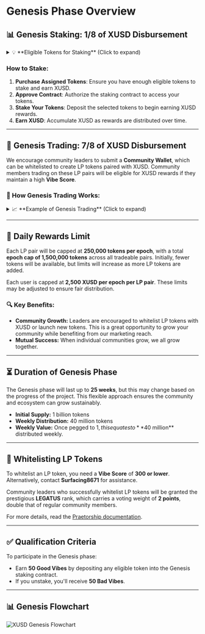 # Genesis Phase Overview

## 📊 Genesis Staking: 1/8 of XUSD Disbursement

<details>
  <summary>💡 **Eligible Tokens for Staking** (Click to expand)</summary>

### Eligible Tokens for Staking:
- **PLS**
- **PLSX**
- **INC**
- **eHEX**
- **pHEX**
- **pDAI**
- **Atropa**
- **1SWAP**
- **LOVE.IO**
- **BFF**
- **AFFECTION™**
- **NBA™**
- **Teddybear㉾**
- **A1A**
- **Finvesta**
- **FKO**
- **FRENS**
- **DEX**
- **LEMON**
- **SIMP**

</details>

### How to Stake:
1. **Purchase Assigned Tokens**: Ensure you have enough eligible tokens to stake and earn XUSD.
2. **Approve Contract**: Authorize the staking contract to access your tokens.
3. **Stake Your Tokens**: Deposit the selected tokens to begin earning XUSD rewards.
4. **Earn XUSD**: Accumulate XUSD as rewards are distributed over time.

---

## 🔄 Genesis Trading: 7/8 of XUSD Disbursement

We encourage community leaders to submit a **Community Wallet**, which can be whitelisted to create LP tokens paired with XUSD. Community members trading on these LP pairs will be eligible for XUSD rewards if they maintain a high **Vibe Score**.

### 📜 How Genesis Trading Works:

<details>
  <summary>📈 **Example of Genesis Trading** (Click to expand)</summary>

**Example:**  
If XUSD is paired with **SIMP**, any trades between XUSD and SIMP using that LP token will be eligible for rewards. To qualify, you need a **Vibe Score** of **450** or lower. Here are the rules:
- The **lower your Vibe Score**, the higher your reward potential.
- **Buying XUSD** yields more rewards, while **selling** results in fewer rewards.
- The **trade size** also factors into the reward calculation.

</details>

---

## 🎯 Daily Rewards Limit

Each LP pair will be capped at **250,000 tokens per epoch**, with a total **epoch cap of 1,500,000 tokens** across all tradeable pairs. Initially, fewer tokens will be available, but limits will increase as more LP tokens are added.

Each user is capped at **2,500 XUSD per epoch per LP pair**. These limits may be adjusted to ensure fair distribution.

### 🔍 Key Benefits:
- **Community Growth:** Leaders are encouraged to whitelist LP tokens with XUSD or launch new tokens. This is a great opportunity to grow your community while benefiting from our marketing reach.
- **Mutual Success:** When individual communities grow, we all grow together.

---

## ⏳ Duration of Genesis Phase

The Genesis phase will last up to **25 weeks**, but this may change based on the progress of the project. This flexible approach ensures the community and ecosystem can grow sustainably.

- **Initial Supply:** 1 billion tokens
- **Weekly Distribution:** 40 million tokens
- **Weekly Value:** Once pegged to $1, this equates to **$40 million** distributed weekly.

---

## 💼 Whitelisting LP Tokens

To whitelist an LP token, you need a **Vibe Score** of **300 or lower**. Alternatively, contact **Surfacing8671** for assistance.

Community leaders who successfully whitelist LP tokens will be granted the prestigious **LEGATUS** rank, which carries a voting weight of **2 points**, double that of regular community members.

For more details, read the [Praetorship documentation](https://xusd-docs.vercel.app/docs/PraetorshipDev/PraetorshipDev).

---

## ✅ Qualification Criteria

To participate in the Genesis phase:
- Earn **50 Good Vibes** by depositing any eligible token into the Genesis staking contract.
- If you unstake, you'll receive **50 Bad Vibes**.

---
## 📊 **Genesis Flowchart**

![XUSD Genesis Flowchart](https://github.com/XUSD-Vibratile-Asset/XUSD_Docs/raw/e520aec41010b19bd15a2e084e753e2564031de9/public/XUSDGenesisFlowchart.jpg)
